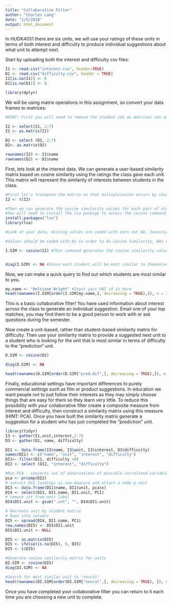 ```yaml
---
title: "Collaborative Filter"
author: "Charles Lang"
date: "1/5/2018"
output: html_document
---
```



In HUDK4051 there are six units, we will use your ratings of these units in terms of both interest and difficulty to produce individual suggestions about what unit to attempt next.

Start by uploading both the interest and difficulty csv files:
```r
I1 <- read.csv("interest.csv", header=TRUE)
D1 <- read.csv("difficulty.csv", header = TRUE)
I1[is.na(I1)] <- 0
D1[is.na(D1)] <- 0

library(dplyr)


```

We will be using matrix operations in this assignment, so convert your data frames to matrices:
```r
#HINT: First you will need to remove the student ids as matrices can only contain one data type. You will then need to rename your row names with the student ids.

I2 <- select(I1, 2:7)
I2 <- as.matrix(I2)

D2 <- select (D1, 2:7)
D2<- as.matrix(D2)

rownames(I2) <- I1$name
rownames(D2) <- D1$name
```

First, lets look at the interest data. We can generate a user-based similarity matrix based on cosine similarity using the ratings the class gave each unit. This matrix will represent the similarity of interests between students in the class.

```r
#First let's transpose the matrix so that multiplication occurs by students rather than units.
I2 <- t(I2)

#Then we can generate the cosine similarity values for each pair of students
#You will need to install the lsa package to access the cosine command.
install.packages("lsa") 
library(lsa)

#Look at your data, missing values are coded with zero not NA. Investigate cosine similarity and decide whether your missing values should be coded with zeros or NAs. Explain your choice.

#Values should be coded with 0s in order to do Cosine Similarity, NAs dont work!!!

I.SIM <- cosine(I2) #This command generates the cosine similarity values as a new matrix. Click on I.SIM in the Global Environment pane to see what it looks like.


diag(I.SIM) <- NA #Since each student will be most similar to themselves we want to remove that information
```

Now, we can make a quick query to find out which students are most similar to you. 
```r
my.name <- "Delciane Wright" #Input your UNI id in here
head(rownames(I.SIM[order(I.SIM[my.name,], decreasing = TRUE),]), n = 2) #This code orders the column of the matrix corresponding to your UNI according to similarity and returns the top two UNI ids for the students who's interests are most similar to yours
```

This is a basic collaborative filter! You have used information about interest across the class to generate an individual suggestion. Email one of your top matches, you may find them to be a good person to work with or ask questions during the semester.

Now create a unit-based, rather than student-based similarity matrix for difficulty. Then use your similarity matrix to provide a suggested next unit to a student who is looking for the unit that is most similar in terms of difficulty to the "prediction" unit. 
```r
D.SIM <- cosine(D2)

diag(D.SIM) <- NA

head(rownames(D.SIM[order(D.SIM["pred.dif",], decreasing = TRUE),]), n = 1)
 ```

Finally, educational settings have important differences to purely commercial settings such as film or product suggestions. In education we want people not to just follow their interests as they may simply choose things that are easy for them so they learn very little. To reduce this possibility with your collaborative filter create a composite measure from interest and difficulty, then construct a similarity matrix using this measure. (HINT: PCA). Once you have built the similarity matrix generate a suggestion for a student who has just completed the "prediction" unit.
```r
library(tidyr)
I3 <- gather(I1,unit,interest,2:7)
D3 <- gather(D1, name, difficulty)

DI1 <- data.frame(I3$name, I3$unit, I3$interest, D3$difficulty)
names(DI1) <- c("name", "unit", "interest", "difficulty")
DI1<- filter(DI1, difficulty >0)
DI2 <- select (DI2, "interest", "difficulty")
```
```r
#Run PCA - converts set of observations of possible correlated variables into set of values of linearly unrelated variables - principle components
pca <- prcomp(DI2)
# extract DI1 loadings as new measure and attach a name & unit
DI3 <- data.frame(DI1$name, DI1$unit, pca$x)
DI4 <- select(DI3, DI1.name, DI1.unit, PC1)
# remove int from unit label
DI4$DI1.unit <- gsub(".int", "", DI4$DI1.unit)
```
```r
# Recreate unit by student matrix
# Rows into columns
DI5 <- spread(DI4, DI1.name, PC1)
row.names(DI5) <- DI5$DI1.unit
DI5$DI1.unit <- NULL

DI5 <- as.matrix(DI5)
DI5 <- ifelse(is.na(DI5), 0, DI5)
DI5 <- t(DI5)
```
```r
#Generate cosine similarity matrix for units
DI.SIM <- cosine(DI5)
diag(DI.SIM) <- NA
```
```r
#Search for most similar unit to "neural"
head(rownames(DI.SIM[order(DI.SIM["neural",], decreasing = TRUE), ]), n =1)
```

Once you have completed your collaborative filter you can return to it each time you are choosing a new unit to complete.

